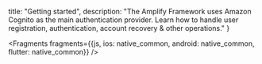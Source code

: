 
  title: "Getting started",
  description: "The Amplify Framework uses Amazon Cognito as the main authentication provider. Learn how to handle user registration, authentication, account recovery & other operations."
}

<Fragments fragments={{js, ios: native_common, android: native_common, flutter: native_common}} />
